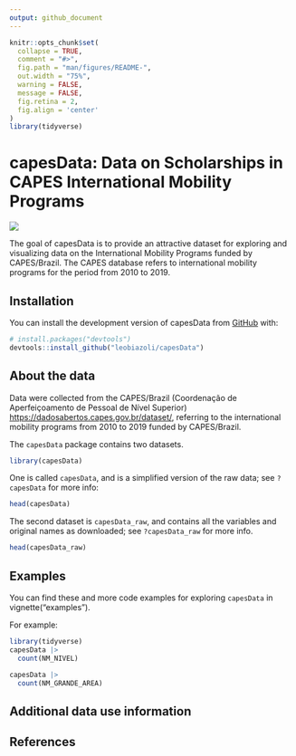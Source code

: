```yaml
---
output: github_document
---
```


<!-- README.md is generated from README.Rmd. Please edit that file -->

```r
knitr::opts_chunk$set(
  collapse = TRUE,
  comment = "#>",
  fig.path = "man/figures/README-",
  out.width = "75%",
  warning = FALSE,
  message = FALSE,
  fig.retina = 2,
  fig.align = 'center'
)
library(tidyverse)
```

# capesData: Data on Scholarships in CAPES International Mobility Programs

<!-- badges: start -->

<!-- badges: end -->

![](man/figures/logo.png)

The goal of capesData is to provide an attractive dataset for exploring and visualizing data on the International Mobility Programs funded by CAPES/Brazil. The CAPES database refers to international mobility programs for the period from 2010 to 2019.

## Installation

You can install the development version of capesData from [GitHub](https://github.com/) with:

``` r
# install.packages("devtools")
devtools::install_github("leobiazoli/capesData")
```

## About the data

Data were collected from the CAPES/Brazil (Coordenação de Aperfeiçoamento de Pessoal de Nível Superior) [https://dadosabertos.capes.gov.br/dataset/](open%20data%20portal), referring to the international mobility programs from 2010 to 2019 funded by CAPES/Brazil.

The `capesData` package contains two datasets.

```r
library(capesData)
```

One is called `capesData`, and is a simplified version of the raw data; see `?capesData` for more info:

```r
head(capesData)
```

The second dataset is `capesData_raw`, and contains all the variables and original names as downloaded; see `?capesData_raw` for more info.

```r
head(capesData_raw)
```

## Examples

You can find these and more code examples for exploring `capesData` in vignette("examples").

For example:

```r
library(tidyverse)
capesData |>
  count(NM_NIVEL)

capesData |>
  count(NM_GRANDE_AREA)
```

## Additional data use information

## References
